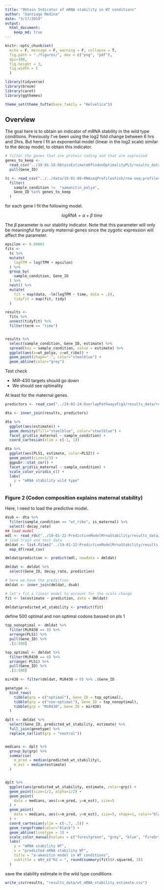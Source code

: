 ```yaml
---
title: "Obtain Indicator of mRNA stability in WT conditions"
author: "Santiago Medina"
date: "3/17/2019"
output: 
  html_document:
    keep_md: true
---
```


```r
knitr::opts_chunk$set(
  echo = F, message = F, warning = F, collapse = T,
  fig.path = "./figures/", dev = c("png", "pdf"),
  dpi=300,
  fig.height = 3,
  fig.width = 5
  )

library(tidyverse)
library(broom)
library(caret)
library(ggthemes)

theme_set(theme_tufte(base_family = "Helvetica"))
```

## Overview

The goal here is to obtain an indicator of mRNA stability in the wild type conditions. Previously I've been using the log2 fold change between 6 hrs and 2hrs. But here I fit an exponential model (linear in the log2 scale) similar to the decay model, to obtain this indicator.

```r
# filter the genes that are protein coding and that are expressed
genes_to_keep <- 
  read_csv("../19-01-18-ObtainEstimateOfCodonOptimalityPLS/results_data/pls_components_fish_genes.csv") %>% 
  pull(Gene_ID)

tc <- read_csv("../../data/19-01-09-RNAseqProfilesFish/rna-seq-profiles/RNAseq_tidytimecourse.csv") %>%
  filter(
    sample_condition !=  "aamanitin_polya",
    Gene_ID %in% genes_to_keep
  )
```

for each gene I fit the following model.

$$
logRNA = \alpha + \beta\;time
$$

The $\beta$ parameter is our stability indicator. Note that this parameter will only be meaningful for purely maternal genes since
the zygotic expression will affect the parameter.

```r
epsilon <- 0.00001
fits <- 
  tc %>% 
  mutate(
    logTPM = log(TPM + epsilon)
  ) %>% 
  group_by(
    sample_condition, Gene_ID
  ) %>% 
  nest() %>% 
  mutate(
    fit = map(data, ~lm(logTPM ~ time, data = .)),
    tidyfit = map(fit, tidy)
  )

results <- 
  fits %>% 
  unnest(tidyfit) %>% 
  filter(term == "time")


results %>% 
  select(sample_condition, Gene_ID, estimate) %>% 
  spread(key = sample_condition, value = estimate) %>% 
  ggplot(aes(x=wt_polya, y=wt_ribo)) +
  geom_point(shape=".", color="steelblue") +
  geom_abline(color="grey")
```

Test check

+ MiR-430 targets should go down
+ We should see optimality

At least for the maternal genes.

```r
predictors <- read_csv("../19-02-24-OverlapPathwaysFig3/results_data/regulatory_pathways_matrix.csv")

dta <- inner_join(results, predictors)

dta %>% 
  ggplot(aes(estimate)) +
  geom_density(fill="steelblue", color="steelblue") +
  facet_grid(is_maternal ~ sample_condition) +
  coord_cartesian(xlim = c(-1, 1))
```

```r
dta %>% 
  ggplot(aes(PLS1, estimate, color=PLS2)) +
  geom_point(size=1/3) +
  ggpubr::stat_cor() +
  facet_grid(is_maternal ~ sample_condition) +
  scale_color_viridis_c() +
  labs(
    y = "mRNA stability wild type"
  )
```

### Figure 2 (Codon composition explains maternal stability)

Here, I need to load the predictive model.

```r

dsub <- dta %>% 
  filter(sample_condition == "wt_ribo", is_maternal) %>% 
  select(-decay_rate)
## load model
mdl <- read_rds("../19-01-22-PredictiveModelMrnaStability/results_data/trained_models/svmRModel.rds")
# load train and test data
dmldat <- list.files("../19-01-22-PredictiveModelMrnaStability/results_data", pattern = "csv", full.names = T) %>% 
  map_df(read_csv)

dmldat$prediction <- predict(mdl, newdata = dmldat)

dmldat <- dmldat %>% 
  select(Gene_ID, decay_rate, prediction)

# here we have the prediction
dmldat <- inner_join(dmldat, dsub)

# let's fit a linear model to account for the scale change
fit <- lm(estimate ~ prediction, data = dmldat)

dmldat$predicted_wt_stability <- predict(fit)
```


define 500 optimal and non optimal codons bassed on pls 1

```r
top_nonoptimal <- dmldat %>% 
  filter(MiR430 == 0) %>% 
  arrange(PLS1) %>% 
  pull(Gene_ID) %>% 
  .[1:500]

top_optimal <- dmldat %>% 
  filter(MiR430 == 0) %>% 
  arrange(-PLS1) %>% 
  pull(Gene_ID) %>% 
  .[1:500]

mir430 <- filter(dmldat, MiR430 > 0) %>% .$Gene_ID

genetype <- 
  bind_rows(
    tibble(grp = c("optimal"), Gene_ID = top_optimal),
    tibble(grp = c("non-optimal"), Gene_ID = top_nonoptimal),
    tibble(grp = "MiR430", Gene_ID = mir430)
  )

dplt <- dmldat %>% 
  select(Gene_ID, predicted_wt_stability, estimate) %>% 
  full_join(genetype) %>% 
  replace_na(list(grp = "neutral"))


medians <- dplt %>% 
  group_by(grp) %>% 
  summarise(
    m_pred = median(predicted_wt_stability),
    m_est = median(estimate)
  )


dplt %>% 
  ggplot(aes(predicted_wt_stability, estimate, color=grp)) +
  geom_point(size=1/2, alpha=1/2) +
  geom_point(
    data = medians, aes(x=m_pred, y=m_est), size=5
  ) +
  geom_point(
    data = medians, aes(x=m_pred, y=m_est), size=5, shape=1, color="black"
  ) +
  coord_cartesian(ylim = c(-.7, .5)) +
  geom_rangeframe(color="black") +
  geom_abline(linetype = 3) +
  scale_color_manual(values = c("forestgreen", "grey", "blue", "firebrick3")) +
  labs(
    y = "mRNA stability WT",
    x = "predicted mRNA stability WT",
    title = "a-amanitin model in WT conditions",
    subtitle = str_c("R2 = ", round(summary(fit)$r.squared, 3))
  )
```

save the stability estimate in the wild type conditions

```r
write_csv(results, "results_data/wt_mRNA_stability_estimate.csv")
```

